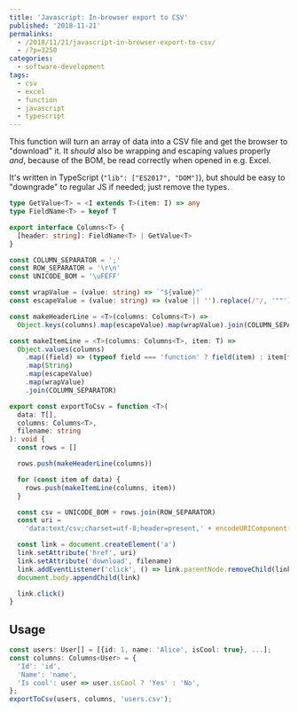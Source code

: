 ---
title: 'Javascript: In-browser export to CSV'
published: '2018-11-21'
permalinks:
  - /2018/11/21/javascript-in-browser-export-to-csv/
  - /?p=3250
categories:
  - software-development
tags:
  - csv
  - excel
  - function
  - javascript
  - typescript
---

This function will turn an array of data into a CSV file and get the browser to "download" it. It _should_ also be wrapping and escaping values properly _and_, because of the BOM, be read correctly when opened in e.g. Excel.

It's written in TypeScript (`"lib": ["ES2017", "DOM"]`), but should be easy to "downgrade" to regular JS if needed; just remove the types.

```ts
type GetValue<T> = <I extends T>(item: I) => any
type FieldName<T> = keyof T

export interface Columns<T> {
  [header: string]: FieldName<T> | GetValue<T>
}

const COLUMN_SEPARATOR = ';'
const ROW_SEPARATOR = '\r\n'
const UNICODE_BOM = '\uFEFF'

const wrapValue = (value: string) => `"${value}"`
const escapeValue = (value: string) => (value || '').replace(/"/, '""')

const makeHeaderLine = <T>(columns: Columns<T>) =>
  Object.keys(columns).map(escapeValue).map(wrapValue).join(COLUMN_SEPARATOR)

const makeItemLine = <T>(columns: Columns<T>, item: T) =>
  Object.values(columns)
    .map((field) => (typeof field === 'function' ? field(item) : item[field]))
    .map(String)
    .map(escapeValue)
    .map(wrapValue)
    .join(COLUMN_SEPARATOR)

export const exportToCsv = function <T>(
  data: T[],
  columns: Columns<T>,
  filename: string
): void {
  const rows = []

  rows.push(makeHeaderLine(columns))

  for (const item of data) {
    rows.push(makeItemLine(columns, item))
  }

  const csv = UNICODE_BOM + rows.join(ROW_SEPARATOR)
  const uri =
    'data:text/csv;charset=utf-8;header=present,' + encodeURIComponent(csv)

  const link = document.createElement('a')
  link.setAttribute('href', uri)
  link.setAttribute('download', filename)
  link.addEventListener('click', () => link.parentNode.removeChild(link))
  document.body.appendChild(link)

  link.click()
}
```

## Usage

```ts
const users: User[] = [{id: 1, name: 'Alice', isCool: true}, ...];
const columns: Columns<User> = {
  'Id': 'id',
  'Name': 'name',
  'Is cool': user => user.isCool ? 'Yes' : 'No',
};
exportToCsv(users, columns, 'users.csv');
```
